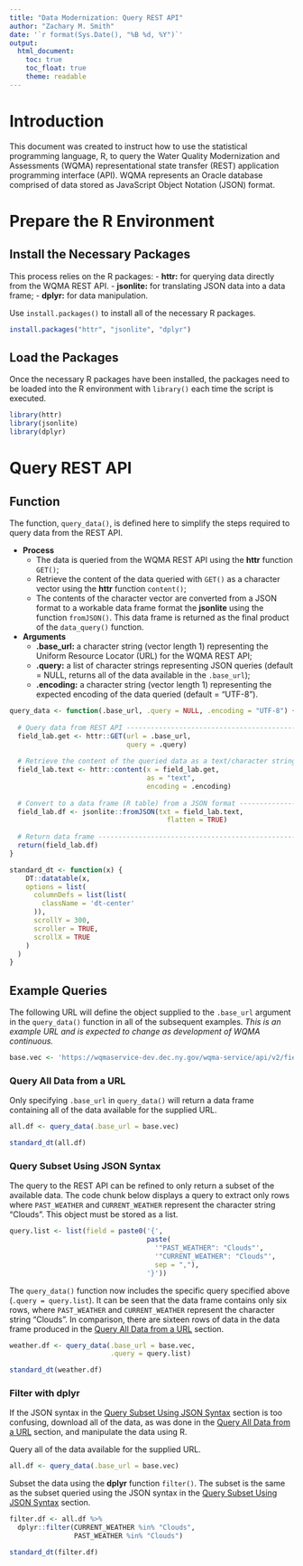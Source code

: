 ```yaml
---
title: "Data Modernization: Query REST API"
author: "Zachary M. Smith"
date: '`r format(Sys.Date(), "%B %d, %Y")`'
output: 
  html_document:
    toc: true
    toc_float: true
    theme: readable
---
```


# Introduction

This document was created to instruct how to use the statistical programming language, R, to query the Water Quality Modernization and Assessments (WQMA) representational state transfer (REST) application programming interface (API). WQMA represents an Oracle database comprised of data stored as JavaScript Object Notation (JSON) format.

# Prepare the R Environment

## Install the Necessary Packages

This process relies on the R packages:
- __httr:__ for querying data directly from the WQMA REST API.
- __jsonlite:__ for translating JSON data into a data frame;
- __dplyr:__ for data manipulation.

Use `install.packages()` to install all of the necessary R packages.
```r
install.packages("httr", "jsonlite", "dplyr")
```

## Load the Packages

Once the necessary R packages have been installed, the packages need to be loaded into the R environment with `library()` each time the script is executed.
```r
library(httr)
library(jsonlite)
library(dplyr)
```

# Query REST API

## Function

The function, `query_data()`, is defined here to simplify the steps required to query data from the REST API. 

- __Process__
    + The data is queried from the WQMA REST API using the __httr__ function `GET()`;
    + Retrieve the content of the data queried with `GET()` as a character vector using the __httr__ function `content()`;
    + The contents of the character vector are converted from a JSON format to a workable data frame format the __jsonlite__ using the function `fromJSON()`. This data frame is returned as the final product of the `data_query()` function.

- __Arguments__
    + __.base_url:__ a character string (vector length 1) representing the Uniform Resource Locator (URL) for the WQMA REST API;
    + __.query:__ a list of character strings representing JSON queries (default = NULL, returns all of the data available in the `.base_url`);
    + __.encoding:__ a character string (vector length 1) representing the expected encoding of the data queried (default = "UTF-8").
    
```r
query_data <- function(.base_url, .query = NULL, .encoding = "UTF-8") {
  
  # Query data from REST API --------------------------------------------------
  field_lab.get <- httr::GET(url = .base_url,
                             query = .query) 
  
  # Retrieve the content of the queried data as a text/character string -------
  field_lab.text <- httr::content(x = field_lab.get,
                                  as = "text",
                                  encoding = .encoding) 
  
  # Convert to a data frame (R table) from a JSON format ----------------------
  field_lab.df <- jsonlite::fromJSON(txt = field_lab.text,
                                       flatten = TRUE)
  
  # Return data frame ---------------------------------------------------------
  return(field_lab.df)
}

```

```r
standard_dt <- function(x) {
    DT::datatable(x, 
    options = list(
      columnDefs = list(list(
        className = 'dt-center'
      )),
      scrollY = 300,
      scroller = TRUE,
      scrollX = TRUE
    )
  )
}
```

## Example Queries

The following URL will define the object supplied to the `.base_url` argument in the `query_data()` function in all of the subsequent examples. _This is an example URL and is expected to change as development of WQMA continuous._
```r
base.vec <- 'https://wqmaservice-dev.dec.ny.gov/wqma-service/api/v2/fieldData/2019'
```

### Query All Data from a URL

Only specifying `.base_url` in `query_data()` will return a data frame containing all of the data available for the supplied URL.
```r
all.df <- query_data(.base_url = base.vec)
```

```r
standard_dt(all.df)
```

### Query Subset Using JSON Syntax

The query to the REST API can be refined to only return a subset of the available data. The code chunk below displays a query to extract only rows where `PAST_WEATHER` and `CURRENT_WEATHER` represent the character string "Clouds". This object must be stored as a list.
```r
query.list <- list(field = paste0('{',
                                  paste(
                                    '"PAST_WEATHER": "Clouds"',
                                    '"CURRENT_WEATHER": "Clouds"',
                                    sep = ","),
                                  '}'))
```

The `query_data()` function now includes the specific query specified above (`.query = query.list`). It can be seen that the data frame contains only six rows, where `PAST_WEATHER` and `CURRENT_WEATHER` represent the character string "Clouds". In comparison, there are sixteen rows of data in the data frame produced in the [Query All Data from a URL] section.
```r
weather.df <- query_data(.base_url = base.vec,
                         .query = query.list)
```

```r
standard_dt(weather.df)
```

### Filter with dplyr

If the JSON syntax in the [Query Subset Using JSON Syntax] section is too confusing, download all of the data, as was done in the [Query All Data from a URL] section, and manipulate the data using R.

Query all of the data available for the supplied URL.
```r
all.df <- query_data(.base_url = base.vec)
```

Subset the data using the __dplyr__ function `filter()`. The subset is the same as the subset queried using the JSON syntax in the [Query Subset Using JSON Syntax] section.
```r
filter.df <- all.df %>% 
  dplyr::filter(CURRENT_WEATHER %in% "Clouds",
                PAST_WEATHER %in% "Clouds")
```

```r
standard_dt(filter.df)
```